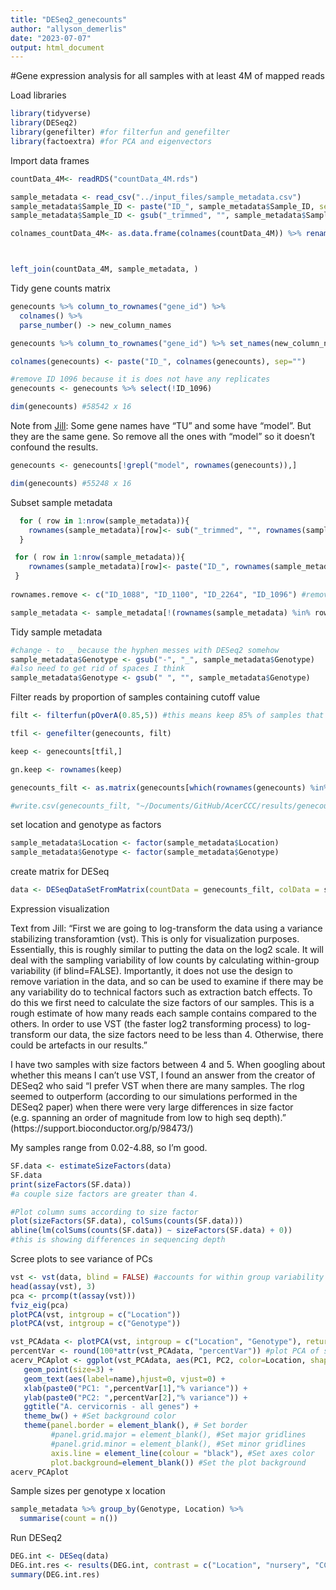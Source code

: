 ```yaml
---
title: "DESeq2_genecounts"
author: "allyson_demerlis"
date: "2023-07-07"
output: html_document
---
```


#Gene expression analysis for all samples with at least 4M of mapped reads

Load libraries
```r
library(tidyverse)
library(DESeq2)
library(genefilter) #for filterfun and genefilter
library(factoextra) #for PCA and eigenvectors
```

Import data frames
```r
countData_4M<- readRDS("countData_4M.rds")

sample_metadata <- read_csv("../input_files/sample_metadata.csv")
sample_metadata$Sample_ID <- paste("ID_", sample_metadata$Sample_ID, sep="")
sample_metadata$Sample_ID <- gsub("_trimmed", "", sample_metadata$Sample_ID)

colnames_countData_4M<- as.data.frame(colnames(countData_4M)) %>% rename('Sample_ID'='colnames(countData_4M)') %>% mutate(order = 1:17) 



left_join(countData_4M, sample_metadata, )
```

Tidy gene counts matrix
```r
genecounts %>% column_to_rownames("gene_id") %>% 
  colnames() %>% 
  parse_number() -> new_column_names

genecounts %>% column_to_rownames("gene_id") %>% set_names(new_column_names) -> genecounts

colnames(genecounts) <- paste("ID_", colnames(genecounts), sep="")

#remove ID 1096 because it is does not have any replicates
genecounts <- genecounts %>% select(!ID_1096)

dim(genecounts) #58542 x 16
```

Note from [Jill](https://github.com/JillAshey/SedimentStress/blob/master/RAnalysis/acerv/acerv_sub_DESeq2.Rmd): Some gene names have "TU" and some have "model". But they are the same gene. So remove all the ones with "model" so it doesn't confound the results.

```r
genecounts <- genecounts[!grepl("model", rownames(genecounts)),]

dim(genecounts) #55248 x 16
```

Subset sample metadata
```r
  for ( row in 1:nrow(sample_metadata)){
    rownames(sample_metadata)[row]<- sub("_trimmed", "", rownames(sample_metadata)[row])
  }

 for ( row in 1:nrow(sample_metadata)){
    rownames(sample_metadata)[row]<- paste("ID_", rownames(sample_metadata)[row], sep ="")
 }
  
rownames.remove <- c("ID_1088", "ID_1100", "ID_2264", "ID_1096") #removing the ones that were low-quality and the staghorn hybrid sample

sample_metadata <- sample_metadata[!(rownames(sample_metadata) %in% rownames.remove),]
```

Tidy sample metadata
```r
#change - to _ because the hyphen messes with DESeq2 somehow
sample_metadata$Genotype <- gsub("-", "_", sample_metadata$Genotype)
#also need to get rid of spaces I think
sample_metadata$Genotype <- gsub(" ", "", sample_metadata$Genotype)
```

Filter reads by proportion of samples containing cutoff value
```r
filt <- filterfun(pOverA(0.85,5)) #this means keep 85% of samples that have a count >5

tfil <- genefilter(genecounts, filt)

keep <- genecounts[tfil,]

gn.keep <- rownames(keep)

genecounts_filt <- as.matrix(genecounts[which(rownames(genecounts) %in% gn.keep),])

#write.csv(genecounts_filt, "~/Documents/GitHub/AcerCCC/results/genecounts_filtered.csv")
```

set location and genotype as factors
```r
sample_metadata$Location <- factor(sample_metadata$Location)
sample_metadata$Genotype <- factor(sample_metadata$Genotype)
```

create matrix for DESeq
```r
data <- DESeqDataSetFromMatrix(countData = genecounts_filt, colData = sample_metadata, design = ~ Location + Genotype)
```

Expression visualization

Text from Jill: "First we are going to log-transform the data using a variance stabilizing transforamtion (vst). This is only for visualization purposes. Essentially, this is roughly similar to putting the data on the log2 scale. It will deal with the sampling variability of low counts by calculating within-group variability (if blind=FALSE). Importantly, it does not use the design to remove variation in the data, and so can be used to examine if there may be any variability do to technical factors such as extraction batch effects. To do this we first need to calculate the size factors of our samples. This is a rough estimate of how many reads each sample contains compared to the others. In order to use VST (the faster log2 transforming process) to log-transform our data, the size factors need to be less than 4. Otherwise, there could be artefacts in our results."

I have two samples with size factors between 4 and 5. When googling about whether this means I can't use VST, I found an answer from the creator of DESeq2 who said "I prefer VST when there are many samples. The rlog seemed to outperform (according to our simulations performed in the DESeq2 paper) when there were very large differences in size factor (e.g. spanning an order of magnitude from low to high seq depth)." (https://support.bioconductor.org/p/98473/) 

My samples range from 0.02-4.88, so I'm good.
```r
SF.data <- estimateSizeFactors(data)
SF.data
print(sizeFactors(SF.data))
#a couple size factors are greater than 4. 

#Plot column sums according to size factor
plot(sizeFactors(SF.data), colSums(counts(SF.data)))
abline(lm(colSums(counts(SF.data)) ~ sizeFactors(SF.data) + 0))
#this is showing differences in sequencing depth
```

Scree plots to see variance of PCs
```r
vst <- vst(data, blind = FALSE) #accounts for within group variability
head(assay(vst), 3)
pca <- prcomp(t(assay(vst)))
fviz_eig(pca)
plotPCA(vst, intgroup = c("Location"))
plotPCA(vst, intgroup = c("Genotype"))

vst_PCAdata <- plotPCA(vst, intgroup = c("Location", "Genotype"), returnData = TRUE)
percentVar <- round(100*attr(vst_PCAdata, "percentVar")) #plot PCA of samples with all data
acerv_PCAplot <- ggplot(vst_PCAdata, aes(PC1, PC2, color=Location, shape=Genotype)) + 
   geom_point(size=3) +
   geom_text(aes(label=name),hjust=0, vjust=0) +
   xlab(paste0("PC1: ",percentVar[1],"% variance")) +
   ylab(paste0("PC2: ",percentVar[2],"% variance")) +
   ggtitle("A. cervicornis - all genes") +
   theme_bw() + #Set background color
   theme(panel.border = element_blank(), # Set border
         #panel.grid.major = element_blank(), #Set major gridlines
         #panel.grid.minor = element_blank(), #Set minor gridlines
         axis.line = element_line(colour = "black"), #Set axes color
         plot.background=element_blank()) #Set the plot background
acerv_PCAplot
```

Sample sizes per genotype x location
```r
sample_metadata %>% group_by(Genotype, Location) %>% 
  summarise(count = n())
```




Run DESeq2
```r
DEG.int <- DESeq(data)
DEG.int.res <- results(DEG.int, contrast = c("Location", "nursery", "CCC"), alpha = 0.05)
summary(DEG.int.res)


```

